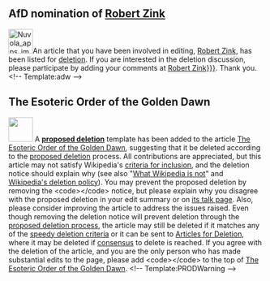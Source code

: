 <article id="15077701" title=User talk:Tifaret>
	<talkpage id="15077701" title="User talk:Tifaret">
==AfD nomination of [[Robert Zink]]==
[[Image:Nuvola apps important.svg|48px|left]]An article that you have been involved in editing, [[Robert Zink]], has been listed for [[Wikipedia:Deletion policy|deletion]].  If you are interested in the deletion discussion, please participate by adding your comments at [[Wikipedia:Articles for deletion/{{{2|Robert Zink}}}]].  Thank you.&lt;!-- Template:adw --&gt;

==The Esoteric Order of the Golden Dawn==
[[Image:Nuvola apps important yellow.svg|left|48px|]]
A '''[[Template:prod|proposed deletion]]''' template has been added to the article [[The Esoteric Order of the Golden Dawn]], suggesting that it be deleted according to the [[Wikipedia:Proposed deletion|proposed deletion]] process. All contributions are appreciated, but this article may not satisfy Wikipedia's [[Wikipedia:Criteria for inclusion|criteria for inclusion]], and the deletion notice should explain why (see also &quot;[[Wikipedia:What Wikipedia is not|What Wikipedia is not]]&quot; and [[Wikipedia:Deletion policy|Wikipedia's deletion policy]]).  You may prevent the proposed deletion by removing the &lt;code&gt;{{tl|dated prod}}&lt;/code&gt; notice, but please explain why you disagree with the proposed deletion in your edit summary or on [[Talk:The Esoteric Order of the Golden Dawn|its talk page]]. Also, please consider improving the article to address the issues raised. Even though removing the deletion notice will prevent deletion through the [[WP:PROD|proposed deletion process]], the article may still be deleted if it matches any of the [[Wikipedia:Criteria for speedy deletion|speedy deletion criteria]] or it can be sent to [[Wikipedia:Articles for deletion|Articles for Deletion]], where it may be deleted if [[Wikipedia:Consensus|consensus]] to delete is reached. If you agree with the deletion of the article, and you are the only person who has made substantial edits to the page, please add &lt;code&gt;{{tl|db-author}}&lt;/code&gt; to the top of [[The Esoteric Order of the Golden Dawn]]. &lt;!-- Template:PRODWarning --&gt;
	</talkpage>
</article>